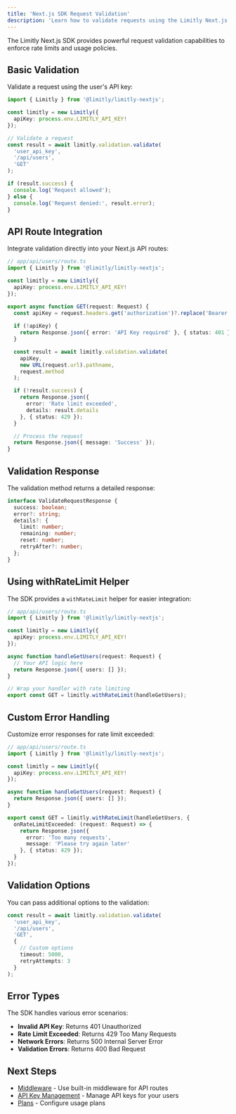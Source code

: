 ```yaml
---
title: 'Next.js SDK Request Validation'
description: 'Learn how to validate requests using the Limitly Next.js SDK'
---
```


The Limitly Next.js SDK provides powerful request validation capabilities to enforce rate limits and usage policies.

## Basic Validation

Validate a request using the user's API key:

```typescript
import { Limitly } from '@limitly/limitly-nextjs';

const limitly = new Limitly({
  apiKey: process.env.LIMITLY_API_KEY!
});

// Validate a request
const result = await limitly.validation.validate(
  'user_api_key',
  '/api/users',
  'GET'
);

if (result.success) {
  console.log('Request allowed');
} else {
  console.log('Request denied:', result.error);
}
```

## API Route Integration

Integrate validation directly into your Next.js API routes:

```typescript
// app/api/users/route.ts
import { Limitly } from '@limitly/limitly-nextjs';

const limitly = new Limitly({
  apiKey: process.env.LIMITLY_API_KEY!
});

export async function GET(request: Request) {
  const apiKey = request.headers.get('authorization')?.replace('Bearer ', '');
  
  if (!apiKey) {
    return Response.json({ error: 'API Key required' }, { status: 401 });
  }

  const result = await limitly.validation.validate(
    apiKey,
    new URL(request.url).pathname,
    request.method
  );

  if (!result.success) {
    return Response.json({
      error: 'Rate limit exceeded',
      details: result.details
    }, { status: 429 });
  }

  // Process the request
  return Response.json({ message: 'Success' });
}
```

## Validation Response

The validation method returns a detailed response:

```typescript
interface ValidateRequestResponse {
  success: boolean;
  error?: string;
  details?: {
    limit: number;
    remaining: number;
    reset: number;
    retryAfter?: number;
  };
}
```

## Using withRateLimit Helper

The SDK provides a `withRateLimit` helper for easier integration:

```typescript
// app/api/users/route.ts
import { Limitly } from '@limitly/limitly-nextjs';

const limitly = new Limitly({
  apiKey: process.env.LIMITLY_API_KEY!
});

async function handleGetUsers(request: Request) {
  // Your API logic here
  return Response.json({ users: [] });
}

// Wrap your handler with rate limiting
export const GET = limitly.withRateLimit(handleGetUsers);
```

## Custom Error Handling

Customize error responses for rate limit exceeded:

```typescript
// app/api/users/route.ts
import { Limitly } from '@limitly/limitly-nextjs';

const limitly = new Limitly({
  apiKey: process.env.LIMITLY_API_KEY!
});

async function handleGetUsers(request: Request) {
  return Response.json({ users: [] });
}

export const GET = limitly.withRateLimit(handleGetUsers, {
  onRateLimitExceeded: (request: Request) => {
    return Response.json({
      error: 'Too many requests',
      message: 'Please try again later'
    }, { status: 429 });
  }
});
```

## Validation Options

You can pass additional options to the validation:

```typescript
const result = await limitly.validation.validate(
  'user_api_key',
  '/api/users',
  'GET',
  {
    // Custom options
    timeout: 5000,
    retryAttempts: 3
  }
);
```

## Error Types

The SDK handles various error scenarios:

- **Invalid API Key**: Returns 401 Unauthorized
- **Rate Limit Exceeded**: Returns 429 Too Many Requests
- **Network Errors**: Returns 500 Internal Server Error
- **Validation Errors**: Returns 400 Bad Request

## Next Steps

- [Middleware](/sdk/nextjs/middleware) - Use built-in middleware for API routes
- [API Key Management](/sdk/nextjs/api-keys) - Manage API keys for your users
- [Plans](/sdk/nextjs/plans) - Configure usage plans 